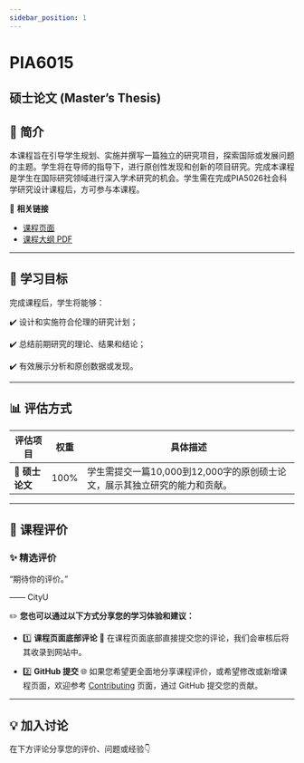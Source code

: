 ```yaml
---
sidebar_position: 1
---
```


# PIA6015
## 硕士论文 (Master’s Thesis)

## **📘 简介**
本课程旨在引导学生规划、实施并撰写一篇独立的研究项目，探索国际或发展问题的主题。学生将在导师的指导下，进行原创性发现和创新的项目研究。完成本课程是学生在国际研究领域进行深入学术研究的机会。学生需在完成PIA5026社会科学研究设计课程后，方可参与本课程。

🔗 **相关链接**
- [课程页面](https://www.cityu.edu.hk/catalogue/pg/202425/course/PIA6015.htm)
- [课程大纲 PDF](https://www.cityu.edu.hk/catalogue/pg/202425/course/PIA6015.pdf)

---

## **🎯 学习目标**

完成课程后，学生将能够：

✔️ 设计和实施符合伦理的研究计划；

✔️ 总结前期研究的理论、结果和结论；

✔️ 有效展示分析和原创数据或发现。

---

## **📊 评估方式**

| **评估项目**              | **权重** | **具体描述**                                                                                       |
|--------------------------|---------|---------------------------------------------------------------------------------------------------|
| **📄 硕士论文**           | 100%    | 学生需提交一篇10,000到12,000字的原创硕士论文，展示其独立研究的能力和贡献。                                 |

---

## **💬 课程评价**

### ✨ **精选评价**
<div className={commentStyles.commentBox}>
    <p className={commentStyles.commentText}>
        “期待你的评价。”
    </p>
    <p className={commentStyles.commentAuthor}>—— CityU</p>
</div>

✏️ **您也可以通过以下方式分享您的学习体验和建议：**

- 1️⃣ **课程页面底部评论**
💬 在课程页面底部直接提交您的评论，我们会审核后将其收录到网站中。

- 2️⃣ **GitHub 提交**
🌐 如果您希望更全面地分享课程评价，或希望修改或新增课程页面，欢迎参考 [Contributing](https://penjc.github.io/CityU/contributing) 页面，通过 GitHub 提交您的贡献。

---

## **💡 加入讨论**

在下方评论分享您的评价、问题或经验👇
<Utterances />
